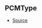 ## PCMType



- [Source](https://github.com/Androz2091/discord-player/blob/4177c53/packages/equalizer/src/utils/PCMTransformer.ts#L3)